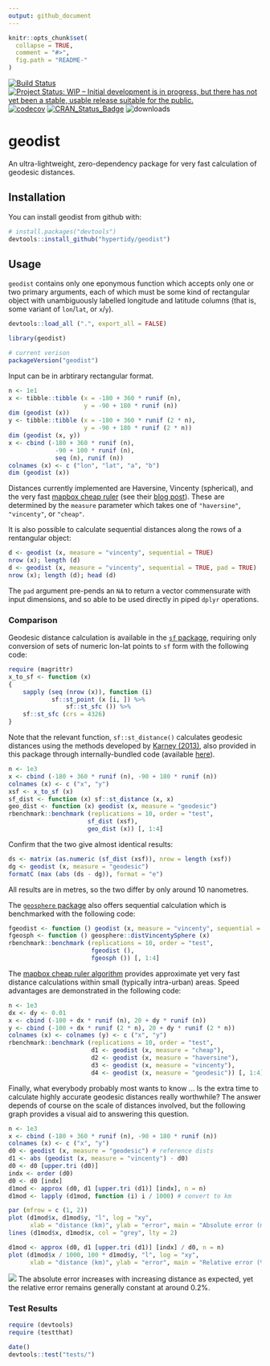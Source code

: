 ```yaml
---
output: github_document
---
```


<!-- README.md is generated from README.Rmd. Please edit that file -->

```r
knitr::opts_chunk$set(
  collapse = TRUE,
  comment = "#>",
  fig.path = "README-"
)
```

[![Build Status](https://travis-ci.org/hypertidy/geodist.svg)](https://travis-ci.org/hypertidy/geodist) 
[![Project Status: WIP – Initial development is in progress, but there has not yet been a stable, usable release suitable for the public.](http://www.repostatus.org/badges/latest/wip.svg)](http://www.repostatus.org/#wip)
[![codecov](https://codecov.io/gh/hypertidy/geodist/branch/master/graph/badge.svg)](https://codecov.io/gh/hypertidy/geodist)
[![CRAN_Status_Badge](http://www.r-pkg.org/badges/version/geodist)](http://cran.r-project.org/web/packages/geodist) 
![downloads](http://cranlogs.r-pkg.org/badges/grand-total/geodist)

# geodist

An ultra-lightweight, zero-dependency package for very fast calculation of
geodesic distances.

## Installation

You can install geodist from github with:

```r
# install.packages("devtools")
devtools::install_github("hypertidy/geodist")
```

## Usage

`geodist` contains only one eponymous function which accepts only one or two
primary arguments, each of which must be some kind of rectangular object with
unambiguously labelled longitude and latitude columns (that is, some variant of
`lon`/`lat`, or `x`/`y`).

```r
devtools::load_all (".", export_all = FALSE)
```
```r
library(geodist)
```
```r
# current verison
packageVersion("geodist")
```

Input can be in arbtirary rectangular format.

```r
n <- 1e1
x <- tibble::tibble (x = -180 + 360 * runif (n),
                     y = -90 + 180 * runif (n))
dim (geodist (x))
y <- tibble::tibble (x = -180 + 360 * runif (2 * n),
                     y = -90 + 180 * runif (2 * n))
dim (geodist (x, y))
x <- cbind (-180 + 360 * runif (n),
             -90 + 100 * runif (n),
             seq (n), runif (n))
colnames (x) <- c ("lon", "lat", "a", "b")
dim (geodist (x))
```
Distances currently implemented are Haversine, Vincenty (spherical), and the very
fast [mapbox cheap
ruler](https://github.com/mapbox/cheap-ruler-cpp/blob/master/include/mapbox/cheap_ruler.hpp)
(see their [blog
post](https://blog.mapbox.com/fast-geodesic-approximations-with-cheap-ruler-106f229ad016)).
These are determined by the `measure` parameter which takes one of
`"haversine"`, `"vincenty"`, or `"cheap"`.

It is also possible to calculate sequential distances along the rows of a
rentangular object:
```r
d <- geodist (x, measure = "vincenty", sequential = TRUE)
nrow (x); length (d)
d <- geodist (x, measure = "vincenty", sequential = TRUE, pad = TRUE)
nrow (x); length (d); head (d)
```
The `pad` argument pre-pends an `NA` to return a vector commensurate with input
dimensions, and so able to be used directly in piped `dplyr` operations.

### Comparison

Geodesic distance calculation is available in the [`sf`
package](https://cran.r-project.org/package=sf), requiring only conversion of
sets of numeric lon-lat points to `sf` form with the following code:
```r
require (magrittr)
x_to_sf <- function (x)
{
    sapply (seq (nrow (x)), function (i)
            sf::st_point (x [i, ]) %>%
                sf::st_sfc ()) %>%
    sf::st_sfc (crs = 4326)
}
```
Note that the relevant function, `sf::st_distance()` calculates geodesic
distances using the methods developed by [Karney
(2013)](https://link.springer.com/content/pdf/10.1007/s00190-012-0578-z.pdf),
also provided in this package through internally-bundled code (available
[here](https://geographiclib.sourceforge.io/geod.html)).

```r
n <- 1e3
x <- cbind (-180 + 360 * runif (n), -90 + 180 * runif (n))
colnames (x) <- c ("x", "y")
xsf <- x_to_sf (x)
sf_dist <- function (x) sf::st_distance (x, x)
geo_dist <- function (x) geodist (x, measure = "geodesic")
rbenchmark::benchmark (replications = 10, order = "test",
                      sf_dist (xsf),
                      geo_dist (x)) [, 1:4]
```
Confirm that the two give almost identical results:
```r
ds <- matrix (as.numeric (sf_dist (xsf)), nrow = length (xsf))
dg <- geodist (x, measure = "geodesic")
formatC (max (abs (ds - dg)), format = "e")
```
All results are in metres, so the two differ by only around 10 nanometres.

The [`geosphere` package](https://cran.r-project.org/package=geosphere) also
offers sequential calculation which is benchmarked with the following code:
```r
fgeodist <- function () geodist (x, measure = "vincenty", sequential = TRUE)
fgeosph <- function () geosphere::distVincentySphere (x)
rbenchmark::benchmark (replications = 10, order = "test",
                       fgeodist (),
                       fgeosph ()) [, 1:4]
```


The [mapbox cheap ruler
algorithm](https://github.com/mapbox/cheap-ruler-cpp) provides approximate yet
very fast distance calculations within small (typically intra-urban) areas.
Speed advantages are demonstrated in the following code:
```r
n <- 1e3
dx <- dy <- 0.01
x <- cbind (-100 + dx * runif (n), 20 + dy * runif (n))
y <- cbind (-100 + dx * runif (2 * n), 20 + dy * runif (2 * n))
colnames (x) <- colnames (y) <- c ("x", "y")
rbenchmark::benchmark (replications = 10, order = "test",
                       d1 <- geodist (x, measure = "cheap"),
                       d2 <- geodist (x, measure = "haversine"),
                       d3 <- geodist (x, measure = "vincenty"),
                       d4 <- geodist (x, measure = "geodesic")) [, 1:4]
```

Finally, what everybody probably most wants to know ... Is the extra time to
calculate highly accurate geodesic distances really worthwhile? The answer
depends of course on the scale of distances involved, but the following graph
provides a visual aid to answering this question.
```r
n <- 1e3
x <- cbind (-180 + 360 * runif (n), -90 + 180 * runif (n))
colnames (x) <- c ("x", "y")
d0 <- geodist (x, measure = "geodesic") # reference dists
d1 <- abs (geodist (x, measure = "vincenty") - d0)
d0 <- d0 [upper.tri (d0)]
indx <- order (d0)
d0 <- d0 [indx]
d1mod <- approx (d0, d1 [upper.tri (d1)] [indx], n = n)
d1mod <- lapply (d1mod, function (i) i / 1000) # convert to km

par (mfrow = c (1, 2))
plot (d1mod$x, d1mod$y, "l", log = "xy",
      xlab = "distance (km)", ylab = "error", main = "Absolute error (m)")
lines (d1mod$x, d1mod$x, col = "grey", lty = 2)

d1mod <- approx (d0, d1 [upper.tri (d1)] [indx] / d0, n = n)
plot (d1mod$x / 1000, 100 * d1mod$y, "l", log = "xy",
      xlab = "distance (km)", ylab = "error", main = "Relative error (%)")
```
![](fig/README-plot-1.png)
The absolute error increases with increasing distance as expected, yet the
relative error remains generally constant at around 0.2%.



### Test Results

```r
require (devtools)
require (testthat)
```

```r
date()
devtools::test("tests/")
```
